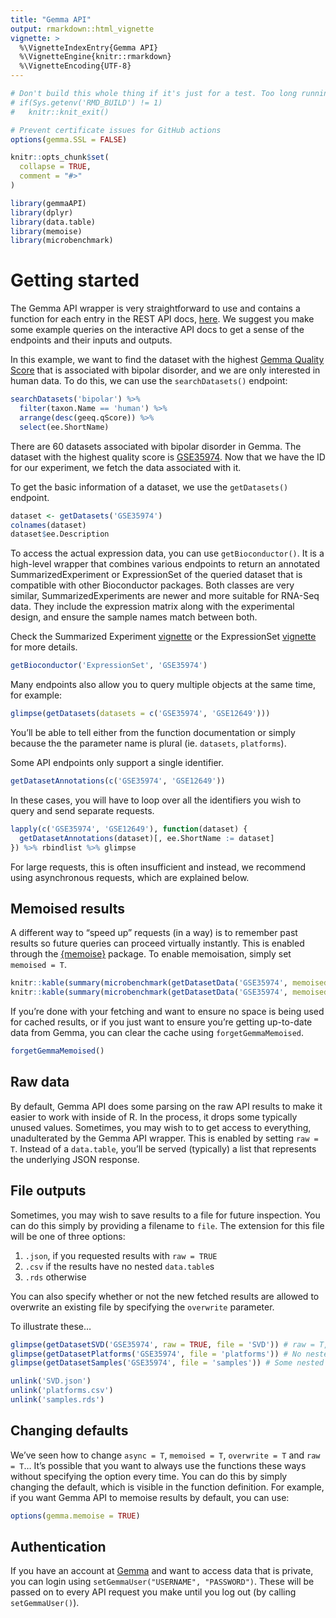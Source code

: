 ```yaml
---
title: "Gemma API"
output: rmarkdown::html_vignette
vignette: >
  %\VignetteIndexEntry{Gemma API}
  %\VignetteEngine{knitr::rmarkdown}
  %\VignetteEncoding{UTF-8}
---
```


```r
# Don't build this whole thing if it's just for a test. Too long running/taxing on Gemma
# if(Sys.getenv('RMD_BUILD') != 1)
#   knitr::knit_exit()

# Prevent certificate issues for GitHub actions
options(gemma.SSL = FALSE)

knitr::opts_chunk$set(
  collapse = TRUE,
  comment = "#>"
)
```

```r
library(gemmaAPI)
library(dplyr)
library(data.table)
library(memoise)
library(microbenchmark)
```

# Getting started

The Gemma API wrapper is very straightforward to use and contains a function for each entry in the REST API docs, [here](https://gemma.msl.ubc.ca/resources/restapidocs/). We suggest you make some example queries on the interactive API docs to get a sense of the endpoints and their inputs and outputs.

In this example, we want to find the dataset with the highest [Gemma Quality Score](https://pavlidislab.github.io/Gemma/geeq.html) that is associated with bipolar disorder, and we are only interested in human data. To do this, we can use the `searchDatasets()` endpoint:

```r
searchDatasets('bipolar') %>% 
  filter(taxon.Name == 'human') %>% 
  arrange(desc(geeq.qScore)) %>%
  select(ee.ShortName)
```

There are 60 datasets associated with bipolar disorder in Gemma. The dataset with 
the highest quality score is [GSE35974](https://gemma.msl.ubc.ca/expressionExperiment/showExpressionExperiment.html?id=5939). 
Now that we have the ID for our experiment, we fetch the data associated with it.

To get the basic information of a dataset, we use the `getDatasets()` endpoint.

```r
dataset <- getDatasets('GSE35974')
colnames(dataset)
dataset$ee.Description
```

To access the actual expression data, you can use `getBioconductor()`. It is a high-level wrapper that combines various 
endpoints to return an annotated SummarizedExperiment or ExpressionSet of the queried dataset that is compatible with other Bioconductor packages. 
Both classes are very similar, SummarizedExperiments are newer and more suitable for RNA-Seq data. They include the expression matrix along with
the experimental design, and ensure the sample names match between both.

Check the Summarized  Experiment [vignette](https://bioconductor.org/packages/release/bioc/vignettes/SummarizedExperiment/inst/doc/SummarizedExperiment.html) or the ExpressionSet [vignette](https://bioconductor.org/packages/release/bioc/vignettes/Biobase/inst/doc/ExpressionSetIntroduction.pdf) for more details.

```r
getBioconductor('ExpressionSet', 'GSE35974')
```

Many endpoints also allow you to query multiple objects at the same time, for example:

```r
glimpse(getDatasets(datasets = c('GSE35974', 'GSE12649')))
```

You'll be able to tell either from the function documentation or simply because the the parameter name is plural (ie. `datasets`, `platforms`).

Some API endpoints only support a single identifier.

```r
getDatasetAnnotations(c('GSE35974', 'GSE12649'))
```

In these cases, you will have to loop over all the identifiers you wish to query and send separate requests.

```r
lapply(c('GSE35974', 'GSE12649'), function(dataset) {
  getDatasetAnnotations(dataset)[, ee.ShortName := dataset]
}) %>% rbindlist %>% glimpse
```

For large requests, this is often insufficient and instead, we recommend using asynchronous requests, which are explained below.

## Memoised results

A different way to "speed up" requests (in a way) is to remember past results so future queries can proceed virtually instantly. This is enabled through the [{memoise}](https://github.com/r-lib/memoise) package. To enable memoisation, simply set `memoised = T`.

```r
knitr::kable(summary(microbenchmark(getDatasetData('GSE35974', memoised = TRUE), times = 1), unit = 'ms'))
knitr::kable(summary(microbenchmark(getDatasetData('GSE35974', memoised = TRUE), times = 1), unit = 'ms'))
```

If you're done with your fetching and want to ensure no space is being used for cached results, or if you just want to ensure you're getting up-to-date data from Gemma, you can clear the cache using `forgetGemmaMemoised`.

```r
forgetGemmaMemoised()
```

## Raw data

By default, Gemma API does some parsing on the raw API results to make it easier to work with inside of R. In the process, it drops some typically unused values. Sometimes, you may wish to to get access to everything, unadulterated by the Gemma API wrapper. This is enabled by setting `raw = T`. Instead of a `data.table`, you'll be served (typically) a list that represents the underlying JSON response.

## File outputs

Sometimes, you may wish to save results to a file for future inspection. You can do this simply by providing a filename to `file`. The extension for this file will be one of three options:

1.  `.json`, if you requested results with `raw = TRUE`
2.  `.csv` if the results have no nested `data.table`s
3.  `.rds` otherwise

You can also specify whether or not the new fetched results are allowed to overwrite an existing file by specifying the `overwrite` parameter.

To illustrate these...

```r
glimpse(getDatasetSVD('GSE35974', raw = TRUE, file = 'SVD')) # raw = T, saves SVD.json
glimpse(getDatasetPlatforms('GSE35974', file = 'platforms')) # No nested data.tables, saves platforms.csv
glimpse(getDatasetSamples('GSE35974', file = 'samples')) # Some nested data.tables, saves samples.rds
```


```r
unlink('SVD.json')
unlink('platforms.csv')
unlink('samples.rds')
```

## Changing defaults

We've seen how to change `async = T`, `memoised = T`, `overwrite = T` and `raw = T`... It's possible that you want to always use the functions these ways without specifying the option every time. You can do this by simply changing the default, which is visible in the function definition. For example, if you want Gemma API to memoise results by default, you can use:

```r
options(gemma.memoise = TRUE)
```

## Authentication

If you have an account at [Gemma](https://gemma.msl.ubc.ca) and want to access data that is private, you can login using `setGemmaUser("USERNAME", "PASSWORD")`. These will be passed on to every API request you make until you log out (by calling `setGemmaUser()`).
